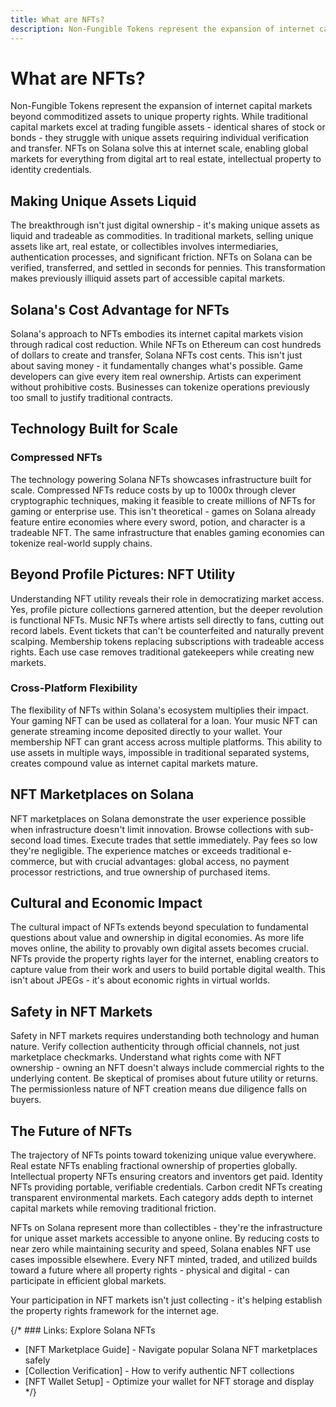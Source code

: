 ```yaml
---
title: What are NFTs?
description: Non-Fungible Tokens represent the expansion of internet capital markets beyond commoditized assets to unique property rights - making unique assets as liquid and tradeable as commodities.
---
```


# What are NFTs?

Non-Fungible Tokens represent the expansion of internet capital markets beyond commoditized assets to unique property rights. While traditional capital markets excel at trading fungible assets - identical shares of stock or bonds - they struggle with unique assets requiring individual verification and transfer. NFTs on Solana solve this at internet scale, enabling global markets for everything from digital art to real estate, intellectual property to identity credentials.

## Making Unique Assets Liquid

The breakthrough isn't just digital ownership - it's making unique assets as liquid and tradeable as commodities. In traditional markets, selling unique assets like art, real estate, or collectibles involves intermediaries, authentication processes, and significant friction. NFTs on Solana can be verified, transferred, and settled in seconds for pennies. This transformation makes previously illiquid assets part of accessible capital markets.

## Solana's Cost Advantage for NFTs

Solana's approach to NFTs embodies its internet capital markets vision through radical cost reduction. While NFTs on Ethereum can cost hundreds of dollars to create and transfer, Solana NFTs cost cents. This isn't just about saving money - it fundamentally changes what's possible. Game developers can give every item real ownership. Artists can experiment without prohibitive costs. Businesses can tokenize operations previously too small to justify traditional contracts.

## Technology Built for Scale

### Compressed NFTs

The technology powering Solana NFTs showcases infrastructure built for scale. Compressed NFTs reduce costs by up to 1000x through clever cryptographic techniques, making it feasible to create millions of NFTs for gaming or enterprise use. This isn't theoretical - games on Solana already feature entire economies where every sword, potion, and character is a tradeable NFT. The same infrastructure that enables gaming economies can tokenize real-world supply chains.

## Beyond Profile Pictures: NFT Utility

Understanding NFT utility reveals their role in democratizing market access. Yes, profile picture collections garnered attention, but the deeper revolution is functional NFTs. Music NFTs where artists sell directly to fans, cutting out record labels. Event tickets that can't be counterfeited and naturally prevent scalping. Membership tokens replacing subscriptions with tradeable access rights. Each use case removes traditional gatekeepers while creating new markets.

### Cross-Platform Flexibility

The flexibility of NFTs within Solana's ecosystem multiplies their impact. Your gaming NFT can be used as collateral for a loan. Your music NFT can generate streaming income deposited directly to your wallet. Your membership NFT can grant access across multiple platforms. This ability to use assets in multiple ways, impossible in traditional separated systems, creates compound value as internet capital markets mature.

## NFT Marketplaces on Solana

NFT marketplaces on Solana demonstrate the user experience possible when infrastructure doesn't limit innovation. Browse collections with sub-second load times. Execute trades that settle immediately. Pay fees so low they're negligible. The experience matches or exceeds traditional e-commerce, but with crucial advantages: global access, no payment processor restrictions, and true ownership of purchased items.

## Cultural and Economic Impact

The cultural impact of NFTs extends beyond speculation to fundamental questions about value and ownership in digital economies. As more life moves online, the ability to provably own digital assets becomes crucial. NFTs provide the property rights layer for the internet, enabling creators to capture value from their work and users to build portable digital wealth. This isn't about JPEGs - it's about economic rights in virtual worlds.

## Safety in NFT Markets

Safety in NFT markets requires understanding both technology and human nature. Verify collection authenticity through official channels, not just marketplace checkmarks. Understand what rights come with NFT ownership - owning an NFT doesn't always include commercial rights to the underlying content. Be skeptical of promises about future utility or returns. The permissionless nature of NFT creation means due diligence falls on buyers.

## The Future of NFTs

The trajectory of NFTs points toward tokenizing unique value everywhere. Real estate NFTs enabling fractional ownership of properties globally. Intellectual property NFTs ensuring creators and inventors get paid. Identity NFTs providing portable, verifiable credentials. Carbon credit NFTs creating transparent environmental markets. Each category adds depth to internet capital markets while removing traditional friction.

NFTs on Solana represent more than collectibles - they're the infrastructure for unique asset markets accessible to anyone online. By reducing costs to near zero while maintaining security and speed, Solana enables NFT use cases impossible elsewhere. Every NFT minted, traded, and utilized builds toward a future where all property rights - physical and digital - can participate in efficient global markets.

Your participation in NFT markets isn't just collecting - it's helping establish the property rights framework for the internet age.

{/* ### Links: Explore Solana NFTs
- [NFT Marketplace Guide] - Navigate popular Solana NFT marketplaces safely
- [Collection Verification] - How to verify authentic NFT collections
- [NFT Wallet Setup] - Optimize your wallet for NFT storage and display */}